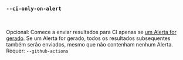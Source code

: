 ### `--ci-only-on-alert`

<br />

Opcional: Comece a enviar resultados para CI apenas se [um Alerta for gerado](/pt/docs/explanation/thresholds/#alerts). Se um Alerta for gerado, todos os resultados subsequentes também serão enviados, mesmo que não contenham nenhum Alerta. Requer: `--github-actions`